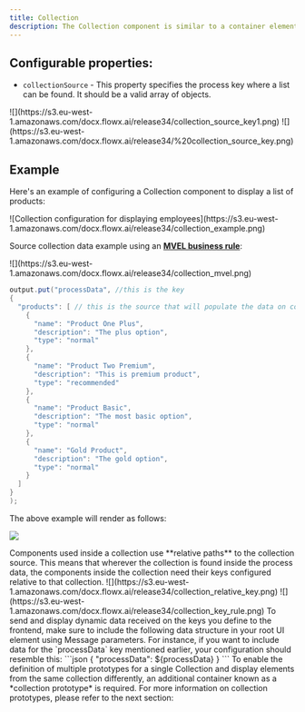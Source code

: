 ```yaml
---
title: Collection
description: The Collection component is similar to a container element, allowing you to iterate through a list of elements and display them according to their configuration.
---
```


## Configurable properties:

* `collectionSource` - This property specifies the process key where a list can be found. It should be a valid array of objects.

<Frame>
![](https://s3.eu-west-1.amazonaws.com/docx.flowx.ai/release34/collection_source_key1.png)
</Frame>

<Frame>
![](https://s3.eu-west-1.amazonaws.com/docx.flowx.ai/release34/%20collection_source_key.png)
</Frame>

## Example

Here's an example of configuring a Collection component to display a list of products:

<Frame>
![Collection configuration for displaying employees](https://s3.eu-west-1.amazonaws.com/docx.flowx.ai/release34/collection_example.png)
</Frame>

Source collection data example using an [**MVEL business rule**](../../../actions/business-rule-action/business-rule-action):

<Frame>
![](https://s3.eu-west-1.amazonaws.com/docx.flowx.ai/release34/collection_mvel.png)
</Frame>

```java
output.put("processData", //this is the key
{
  "products": [ // this is the source that will populate the data on collection
    {
      "name": "Product One Plus",
      "description": "The plus option",
      "type": "normal"
    },
    {
      "name": "Product Two Premium",
      "description": "This is premium product",
      "type": "recommended"
    },
    {
      "name": "Product Basic",
      "description": "The most basic option",
      "type": "normal"
    },
    {
      "name": "Gold Product",
      "description": "The gold option",
      "type": "normal"
    }
  ]
}
);
```

The above example will render as follows:

![](https://s3.eu-west-1.amazonaws.com/docx.flowx.ai/release34/render_collection.gif)

<Info>
Components used inside a collection use **relative paths** to the collection source. This means that wherever the collection is found inside the process data, the components inside the collection need their keys configured relative to that collection.

<Frame>
![](https://s3.eu-west-1.amazonaws.com/docx.flowx.ai/release34/collection_relative_key.png)
</Frame>

<Frame>
![](https://s3.eu-west-1.amazonaws.com/docx.flowx.ai/release34/collection_key_rule.png)
</Frame>
</Info>

<Warning>
To send and display dynamic data received on the keys you define to the frontend, make sure to include the following data structure in your root UI element using Message parameters. For instance, if you want to include data for the `processData` key mentioned earlier, your configuration should resemble this:
```json
{
  "processData": ${processData}
}
```
</Warning>

<Tip>
To enable the definition of multiple prototypes for a single Collection and display elements from the same collection differently, an additional container known as a *collection prototype* is required. For more information on collection prototypes, please refer to the next section:
</Tip>

<Card title= "Collection prototype" href="/4.0/docs/building-blocks/ui-designer/ui-component-types/collection/collection_prototype" icon="link">
</Card>